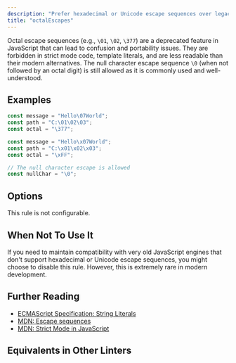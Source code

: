 ```yaml
---
description: "Prefer hexadecimal or Unicode escape sequences over legacy octal escape sequences."
title: "octalEscapes"
---
```



<RuleSummary plugin="ts" rule="octalEscapes" />

Octal escape sequences (e.g., `\01`, `\02`, `\377`) are a deprecated feature in JavaScript that can lead to confusion and portability issues.
They are forbidden in strict mode code, template literals, and are less readable than their modern alternatives.
The null character escape sequence `\0` (when not followed by an octal digit) is still allowed as it is commonly used and well-understood.

## Examples

<Tabs>
<TabItem label="❌ Incorrect">

```ts
const message = "Hello\07World";
const path = "C:\01\02\03";
const octal = "\377";
```

</TabItem>
<TabItem label="✅ Correct">

```ts
const message = "Hello\x07World";
const path = "C:\x01\x02\x03";
const octal = "\xFF";

// The null character escape is allowed
const nullChar = "\0";
```

</TabItem>
</Tabs>

## Options

This rule is not configurable.

## When Not To Use It

If you need to maintain compatibility with very old JavaScript engines that don't support hexadecimal or Unicode escape sequences, you might choose to disable this rule.
However, this is extremely rare in modern development.

## Further Reading

- [ECMAScript Specification: String Literals](https://tc39.es/ecma262/#sec-literals-string-literals)
- [MDN: Escape sequences](https://developer.mozilla.org/en-US/docs/Web/JavaScript/Reference/Lexical_grammar#escape_sequences)
- [MDN: Strict Mode in JavaScript](https://developer.mozilla.org/en-US/docs/Web/JavaScript/Reference/Strict_mode)

## Equivalents in Other Linters

<RuleEquivalents pluginId="ts" ruleId="octalEscapes" />
